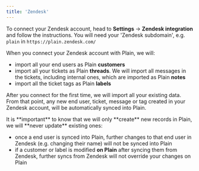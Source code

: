 ```yaml
---
title: 'Zendesk'
---
```


To connect your Zendesk account, head to **Settings** → **Zendesk integration** and follow the instructions. You will need your 'Zendesk subdomain', e.g. `plain` in `https://plain.zendesk.com/`

When you connect your Zendesk account with Plain, we will:

- import all your end users as Plain **customers**
- import all your tickets as Plain **threads**. We will import all messages in the tickets, including internal ones, which are imported as Plain **notes**
- import all the ticket tags as Plain **labels**

After you connect for the first time, we will import all your existing data. From that point, any new end user, ticket, message or tag created in your Zendesk account, will be automatically synced into Plain.

<Note>
It is **important** to know that we will only **create** new records in Plain, we will **never update** existing ones:

- once a end user is synced into Plain, further changes to that end user in Zendesk (e.g. changing their name) will not be synced into Plain
- if a customer or label is modified **on Plain** after syncing them from Zendesk, further syncs from Zendesk will not override your changes on Plain
</Note>
